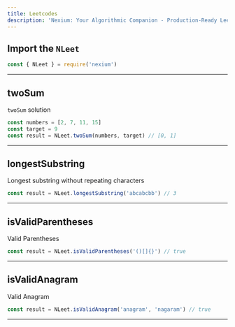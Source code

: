 ```yaml
---
title: Leetcodes
description: 'Nexium: Your Algorithmic Companion - Production-Ready LeetCode Solutions Just One Import Away'
---
```


## Import the `NLeet`

```js
const { NLeet } = require('nexium')
```

---

## twoSum

`twoSum` solution

```js
const numbers = [2, 7, 11, 15]
const target = 9
const result = NLeet.twoSum(numbers, target) // [0, 1]
```

---

## longestSubstring

Longest substring without repeating characters

```js
const result = NLeet.longestSubstring('abcabcbb') // 3
```

---

## isValidParentheses

Valid Parentheses

```js
const result = NLeet.isValidParentheses('()[]{}') // true
```

---

## isValidAnagram

Valid Anagram

```js
const result = NLeet.isValidAnagram('anagram', 'nagaram') // true
```

---
